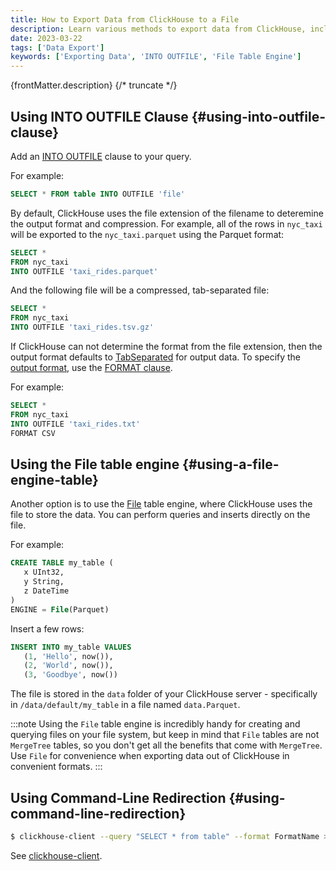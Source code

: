 ```yaml
---
title: How to Export Data from ClickHouse to a File
description: Learn various methods to export data from ClickHouse, including `INTO OUTFILE`, the File table engine, and command-line redirection.
date: 2023-03-22
tags: ['Data Export']
keywords: ['Exporting Data', 'INTO OUTFILE', 'File Table Engine']
---
```


{frontMatter.description}
{/* truncate */}

## Using INTO OUTFILE Clause {#using-into-outfile-clause}

Add an [INTO OUTFILE](https://clickhouse.com/docs/sql-reference/statements/select/into-outfile) clause to your query.

For example:

``` sql
SELECT * FROM table INTO OUTFILE 'file'
```

By default, ClickHouse uses the file extension of the filename to deteremine the output format and compression. For example, all of the rows in `nyc_taxi` will be exported to the `nyc_taxi.parquet` using the Parquet format:

``` sql
SELECT *
FROM nyc_taxi
INTO OUTFILE 'taxi_rides.parquet'
```

And the following file will be a compressed, tab-separated file:

``` sql
SELECT *
FROM nyc_taxi
INTO OUTFILE 'taxi_rides.tsv.gz'
```

If ClickHouse can not determine the format from the file extension, then the output format defaults to [TabSeparated](https://clickhouse.com/docs/en/interfaces/formats) for output data. To specify the [output format](https://clickhouse.com/docs/en/interfaces/formats), use the [FORMAT clause](https://clickhouse.com/docs/en/sql-reference/statements/select/format).

For example:

``` sql
SELECT *
FROM nyc_taxi
INTO OUTFILE 'taxi_rides.txt'
FORMAT CSV
```

## Using the File table engine {#using-a-file-engine-table}

Another option is to use the [File](https://clickhouse.com/docs/en/engines/table-engines/special/file) table engine, where ClickHouse uses the file to store the data. You can perform queries and inserts directly on the file.

For example:

```sql
CREATE TABLE my_table (
   x UInt32,
   y String,
   z DateTime
)
ENGINE = File(Parquet)
```

Insert a few rows:

```sql
INSERT INTO my_table VALUES
   (1, 'Hello', now()),
   (2, 'World', now()),
   (3, 'Goodbye', now())
```

The file is stored in the `data` folder of your ClickHouse server - specifically in `/data/default/my_table` in a file named `data.Parquet`.

:::note
Using the `File` table engine is incredibly handy for creating and querying files on your file system, but keep in mind that `File` tables are not `MergeTree` tables, so you don't get all the benefits that come with `MergeTree`. Use `File` for convenience when exporting data out of ClickHouse in convenient formats.
:::

## Using Command-Line Redirection {#using-command-line-redirection}

``` bash
$ clickhouse-client --query "SELECT * from table" --format FormatName > result.txt
```

See [clickhouse-client](https://clickhouse.com/docs/en/interfaces/cli).
